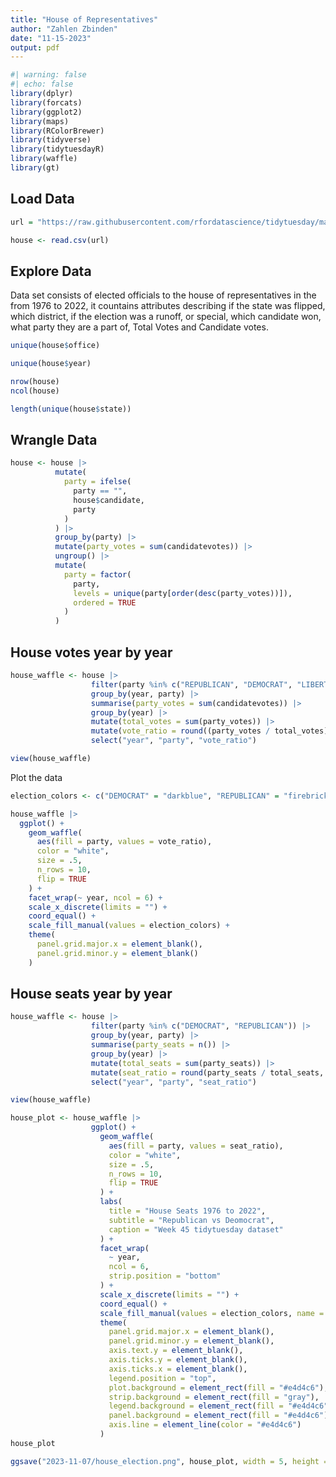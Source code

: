 ```yaml
---
title: "House of Representatives"
author: "Zahlen Zbinden"
date: "11-15-2023"
output: pdf
---
```


```r
#| warning: false
#| echo: false
library(dplyr)
library(forcats)
library(ggplot2)
library(maps)
library(RColorBrewer)
library(tidyverse)
library(tidytuesdayR)
library(waffle)
library(gt)
```

## Load Data

```r
url = "https://raw.githubusercontent.com/rfordatascience/tidytuesday/master/data/2023/2023-11-07/house.csv"

house <- read.csv(url)
```

## Explore Data

Data set consists of elected officials to the house of representatives in the from 1976 to 2022, it countains attributes describing if the state was flipped, which district, if the election was a runoff, or special, which candidate won, what party they are a part of, Total Votes and Candidate votes.

```r
unique(house$office)
```

```r
unique(house$year)
```

```r
nrow(house)
ncol(house)
```

```r
length(unique(house$state))
```

## Wrangle Data

```r
house <- house |>
          mutate(
            party = ifelse(
              party == "",
              house$candidate,
              party
            )
          ) |>
          group_by(party) |>
          mutate(party_votes = sum(candidatevotes)) |>
          ungroup() |>
          mutate(
            party = factor(
              party,
              levels = unique(party[order(desc(party_votes))]),
              ordered = TRUE
            )
          )
```

## House votes year by year

```r
house_waffle <- house |>
                  filter(party %in% c("REPUBLICAN", "DEMOCRAT", "LIBERTARIAN")) |>
                  group_by(year, party) |>
                  summarise(party_votes = sum(candidatevotes)) |>
                  group_by(year) |>
                  mutate(total_votes = sum(party_votes)) |>
                  mutate(vote_ratio = round((party_votes / total_votes), digits = 2) * 100) |>
                  select("year", "party", "vote_ratio") 

view(house_waffle)
```

Plot the data

```r
election_colors <- c("DEMOCRAT" = "darkblue", "REPUBLICAN" = "firebrick", "LIBERTARIAN" = "#1c4d1a")
```

```r
house_waffle |>
  ggplot() +
    geom_waffle(
      aes(fill = party, values = vote_ratio),
      color = "white",
      size = .5,
      n_rows = 10,
      flip = TRUE
    ) +
    facet_wrap(~ year, ncol = 6) +
    scale_x_discrete(limits = "") +
    coord_equal() +
    scale_fill_manual(values = election_colors) +
    theme(
      panel.grid.major.x = element_blank(),
      panel.grid.minor.y = element_blank()
    )
```

## House seats year by year


```r
house_waffle <- house |>
                  filter(party %in% c("DEMOCRAT", "REPUBLICAN")) |>
                  group_by(year, party) |>
                  summarise(party_seats = n()) |>
                  group_by(year) |>
                  mutate(total_seats = sum(party_seats)) |>
                  mutate(seat_ratio = round(party_seats / total_seats, digits = 2) * 100) |>
                  select("year", "party", "seat_ratio")

view(house_waffle)
```

```r
house_plot <- house_waffle |>
                  ggplot() +
                    geom_waffle(
                      aes(fill = party, values = seat_ratio),
                      color = "white",
                      size = .5,
                      n_rows = 10,
                      flip = TRUE
                    ) +
                    labs(
                      title = "House Seats 1976 to 2022",
                      subtitle = "Republican vs Deomocrat",
                      caption = "Week 45 tidytuesday dataset"
                    ) +
                    facet_wrap(
                      ~ year, 
                      ncol = 6,
                      strip.position = "bottom"
                    ) +
                    scale_x_discrete(limits = "") +
                    coord_equal() +
                    scale_fill_manual(values = election_colors, name = "") +
                    theme(
                      panel.grid.major.x = element_blank(),
                      panel.grid.minor.y = element_blank(),
                      axis.text.y = element_blank(),
                      axis.ticks.y = element_blank(),
                      axis.ticks.x = element_blank(),
                      legend.position = "top",
                      plot.background = element_rect(fill = "#e4d4c6"),
                      strip.background = element_rect(fill = "gray"),
                      legend.background = element_rect(fill = "#e4d4c6"),
                      panel.background = element_rect(fill = "#e4d4c6"),
                      axis.line = element_line(color = "#e4d4c6")
                    )
house_plot
```



```r
ggsave("2023-11-07/house_election.png", house_plot, width = 5, height = 5)
```